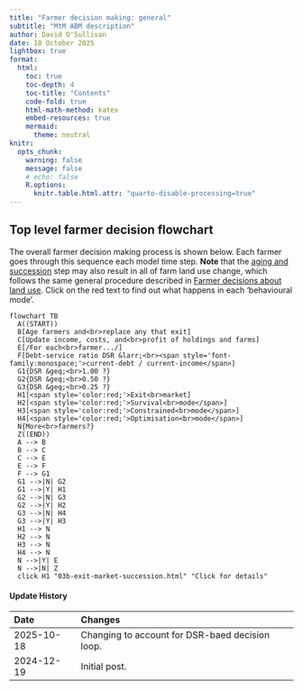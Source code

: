```yaml
---
title: "Farmer decision making: general"
subtitle: "MtM ABM description"
author: David O'Sullivan
date: 18 October 2025
lightbox: true
format:
  html:
    toc: true
    toc-depth: 4
    toc-title: "Contents"
    code-fold: true
    html-math-method: katex
    embed-resources: true
    mermaid:
      theme: neutral
knitr:
  opts_chunk: 
    warning: false
    message: false
    # echo: false
    R.options: 
      knitr.table.html.attr: "quarto-disable-processing=true"
---
```


## Top level farmer decision flowchart
The overall farmer decision making process is shown below. Each farmer goes through this sequence each model time step. **Note** that the [aging and succession](01c-farmer-aging-and-succession.qmd) step may also result in all of farm land use change, which follows the same general procedure described in [Farmer decisions about land use](04-farmer-decisions-land-use.qmd). Click on the red text to find out what happens in each 'behavioural mode'.

```mermaid
flowchart TB
  A((START))
  B[Age farmers and<br>replace any that exit]
  C[Update income, costs, and<br>profit of holdings and farms]
  E[/For each<br>farmer.../]
  F[Debt-service ratio DSR &larr;<br><span style='font-family:monospace;'>current-debt / current-income</span>]
  G1{DSR &geq;<br>1.00 ?}
  G2{DSR &geq;<br>0.50 ?}
  G3{DSR &geq;<br>0.25 ?}
  H1[<span style='color:red;'>Exit<br>market]
  H2[<span style='color:red;'>Survival<br>mode</span>]
  H3[<span style='color:red;'>Constrained<br>mode</span>]
  H4[<span style='color:red;'>Optimisation<br>mode</span>]
  N{More<br>farmers?}
  Z((END))
  A --> B
  B --> C
  C --> E
  E --> F
  F --> G1
  G1 -->|N| G2
  G1 -->|Y| H1
  G2 -->|N| G3
  G2 -->|Y| H2
  G3 -->|N| H4
  G3 -->|Y| H3
  H1 --> N
  H2 --> N
  H3 --> N
  H4 --> N
  N -->|Y| E
  N -->|N| Z
  click H1 "03b-exit-market-succession.html" "Click for details"
```

::: {.callout-note collapse="true"}
#### Update History

| Date       | Changes
|:-          |:--
| 2025-10-18 | Changing to account for DSR-baed decision loop.
| 2024-12-19 | Initial post.                       

:::

